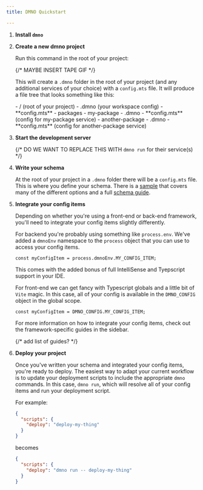 ```yaml
---
title: DMNO Quickstart

---
```



<Steps>

1. **Install `dmno`**
    <TabbedCode packageName="dmno" />

2. **Create a new dmno project**

    Run this command in the root of your project:
    <TabbedCode command="dmno init" />

    {/* MAYBE INSERT TAPE GIF */}

    This will create a `.dmno` folder in the root of your project (and any additional services of your choice) with a `config.mts` file. It will produce a file tree that looks something like this:

    <FileTree>
    - / (root of your project)
      - .dmno (your workspace config)
        - **config.mts**
      - packages
        - my-package
          - .dmno 
            - **config.mts** (config for my-package service)
        - another-package
          - .dmno
            - **config.mts** (config for another-package service)

    </FileTree>

3. **Start the development server**
    <TabbedCode command="dmno dev" />

    {/* DO WE WANT TO REPLACE THIS WITH `dmno run` for their service(s) */}

4. **Write your schema**

    At the root of your project in a `.dmno` folder there will be a `config.mts` file. This is where you define your schema. There is a [sample](/docs/get-started/sample) that covers many of the different options and a full [schema guide](/docs/guides/schema).

5. **Integrate your config items** 

    Depending on whether you're using a front-end or back-end framework, you'll need to integrate your config items slightly differently. 

    For backend you're probably using something like `process.env`. We've added a `dmnoEnv` namespace to the `process` object that you can use to access your config items.

    `const myConfigItem = process.dmnoEnv.MY_CONFIG_ITEM;`

    This comes with the added bonus of full IntelliSense and Tyepscript support in your IDE.

    For front-end we can get fancy with Typescript globals and a little bit of `Vite` magic. In this case, all of your config is available in the `DMNO_CONFIG` object in the global scope.

    `const myConfigItem = DMNO_CONFIG.MY_CONFIG_ITEM;`

    For more information on how to integrate your config items, check out the framework-specific guides in the sidebar.

    {/* add list of guides? */}

6. **Deploy your project**

    Once you've written your schema and integrated your config items, you're ready to deploy. The easiest way to adapt your current workflow is to update your deployment scripts to include the appropriate `dmno` commands. In this case, `dmno run`, which will resolve all of your config items and run your deployment script.

    For example: 

    ```json
    {
      "scripts": {
        "deploy": "deploy-my-thing"
      }
    }
    ``` 
    becomes 
      
    ```json
    {
      "scripts": {
        "deploy": "dmno run -- deploy-my-thing"
      }
    }
      ```

</Steps>


